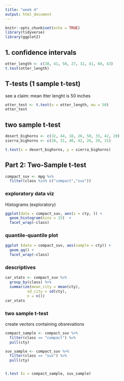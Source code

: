 ```yaml
---
title: "week 4"
output: html_document
---
```


```r
knitr::opts_chunk$set(echo = TRUE)
library(tidyverse)
library(ggplot2)
```

## 1. confidence intervals

```r
otter_length <- c(38, 41, 50, 27, 32, 41, 60, 43)
t.test(otter_length)

```


## T-tests (1 sample t-test)

see a claim: mean ltter lenght is 50 inches

```r
otter_test <- t.test(x = otter_length, mu = 50)
otter_test

```

## two sample t-test

```r
desert_bighorns <- c(32, 44, 18, 26, 50, 33, 42, 20)
sierra_bighorns <- c(28, 31, 40, 42, 26, 29, 31)

t.test(x = desert_bighorns, y = sierra_bighorns)
```


## Part 2: Two-Sample t-test

```r

compact_suv <- mpg %>% 
  filter(class %in% c("compact","suv"))
```

### exploratory data viz

Histograms (exploratory)

```r
ggplot(data = compact_suv, aes(x = cty, )) +
  geom_histogram(bins = 15)  +
  facet_wrap(~class)


```
### quantile-quantile plot

```r
ggplot (data = compact_suv, aes(sample = cty)) +
  geom_qq() +
  facet_wrap(~class)
```
### descriptives

```r

car_stats <- compact_suv %>% 
  group_by(class) %>% 
  summarize(mean_city = mean(cty),
          sd_city = sd(cty),
          n = n())
car_stats
```


### two sample t-test

create vectors containing obsrevations 
```r
compact_sample <- compact_suv %>% 
  filter(class == "compact") %>% 
  pull(cty)

suv_sample <- compact_suv %>% 
  filter(class == "suv") %>% 
  pull(cty)


t.test (x = compact_sample, suv_sample)


```
